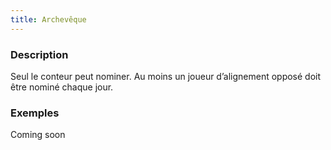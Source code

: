 ```yaml
---
title: Archevêque
---
```



<Role ARCHEVEQUE header />

### Description

Seul le conteur peut nominer. Au moins un joueur d’alignement opposé doit être nominé chaque jour.

### Exemples

Coming soon